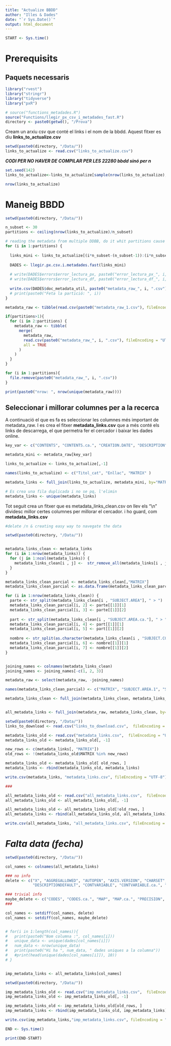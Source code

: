 ```yaml
---
title: "Actualize BBDD"
author: "Illes & Dades"
date: "`r Sys.Date()`"
output: html_document
---
```


```r
START <- Sys.time()
```

# Prerequisits

## Paquets necessaris

```r
library("rvest")
library("stringr")
library("tidyverse")
library("pxR")

# source("functions_metadades.R") 
source("Functions/llegir_px_csv_i_metadades_fast.R")
directory <- paste0(getwd(), "/Prova")
```


Cream un arxiu csv que conté el links i el nom de la bbdd. Aquest fitxer es diu **links_to_actualize.csv**

```r
setwd(paste0(directory, "/Data/"))
links_to_actualize <- read.csv("links_to_actualize.csv")

```

***CODI PER NO HAVER DE COMPILAR PER LES 22280 bbdd sinó per n***

```r
set.seed(142)
links_to_actualize<-links_to_actualize[sample(nrow(links_to_actualize), 30, replace = FALSE),]

nrow(links_to_actualize)
```

# Maneig BBDD

```r
setwd(paste0(directory, "/Data/"))

n_subset <- 30
partitions <- ceiling(nrow(links_to_actualize)/n_subset)

# reading the metadata from multiple DDBB, do it whit partitions cause it's easy to debug
for (i in 1:partitions) {
  
  links_mini <- links_to_actualize[(i*n_subset-(n_subset-1)):(i*n_subset),]
  
  DADES <- llegir.px.csv.i.metadades.fast(links_mini)
  
  # write(DADES$errors$error_lectura_px, paste0("error_lectura_px_", i, ".txt"))
  # write(DADES$errors$error_lectura_df, paste0("error_lectura_df_", i, ".txt"))
  
  write.csv(DADES$doc_metadata_util, paste0("metadata_raw_", i, ".csv"), fileEncoding = "UTF-8")
  # print(paste0("Feta la partició: ", i))
}

metadata_raw <- tibble(read.csv(paste0("metadata_raw_1.csv"), fileEncoding = "UTF-8"))

if(partitions>1){
  for (i in 2:partitions) {
    metadata_raw <- tibble( 
      merge(
        metadata_raw,
        read.csv(paste0("metadata_raw_", i, ".csv"), fileEncoding = "UTF-8"),
        all = TRUE
      )
    )
  }
}

for (i in 1:partitions){
  file.remove(paste0("metadata_raw_", i, ".csv"))
}

print(paste0("nrow: ", nrow(unique(metadata_raw))))

```

## Seleccionar i millorar columnes per a la recerca

A continuació el que es fa es seleccionar les columnes més important de metadata_raw. I es crea el fitxer **metadata_links.csv** que a més conté els links de descarrega, el que permetra fer el cercador i baixar les dades online.

```r
key_var <- c("CONTENTS", "CONTENTS.ca.", "CREATION.DATE", "DESCRIPTION", "DESCRIPTION.ca.", "INFO", "INFO.ca.", "MATRIX", "REFPERIOD", "REFPERIOD.ca.", "SUBJECT.AREA" , "SUBJECT.AREA.ca.", "SUBJECT.CODE", "SURVEY", "SURVEY.ca.", "TITLE", "TITLE.ca.")

metadata_mini <- metadata_raw[key_var]

links_to_actualize <- links_to_actualize[,-1]

names(links_to_actualize) <- c("Titol_cat", "Enllac", "MATRIX" )

metadata_links <- full_join(links_to_actualize, metadata_mini, by="MATRIX")

# Es crea una fila duplicada i no se pq, l'elimin
metadata_links <- unique(metadata_links)
```

Tot seguit crea un fitxer que es metadata_links_clean.csv on llev els "\\n" dividesc millor certes columnes per millorar el cercador. i ho guard, com **metadata_links.csv**

```r
#delate /n & creating easy way to navegate the data

setwd(paste0(directory, "/Data/"))


metadata_links_clean <- metadata_links
for (i in 1:nrow(metadata_links)) {
  for (j in 1:ncol(metadata_links)) {
    metadata_links_clean[i , j] <-  str_remove_all(metadata_links[i , j], '"\n"')
  }
}

metadata_links_clean_parcial <- metadata_links_clean[,"MATRIX"]
metadata_links_clean_parcial <- as.data.frame(metadata_links_clean_parcial)

for (i in 1:nrow(metadata_links_clean)) {
  parte <- str_split(metadata_links_clean[i , "SUBJECT.AREA"], " > ")
  metadata_links_clean_parcial[i, 2] <- parte[[1]][1]
  metadata_links_clean_parcial[i, 3] <- parte[[1]][2]
  
  part <- str_split(metadata_links_clean[i , "SUBJECT.AREA.ca."], " > ")
  metadata_links_clean_parcial[i, 4] <- part[[1]][1]
  metadata_links_clean_parcial[i, 5] <- part[[1]][2]
  
  nombre <- str_split(as.character(metadata_links_clean[i , "SUBJECT.CODE"]), '\\.')
  metadata_links_clean_parcial[i, 6] <- nombre[[1]][1]
  metadata_links_clean_parcial[i, 7] <- nombre[[1]][2]
}


joining_names <- colnames(metadata_links_clean)
joining_names <- joining_names[-c(1, 2, 3)]

metadata_raw <- select(metadata_raw, -joining_names)

names(metadata_links_clean_parcial) <- c("MATRIX", "SUBJECT.AREA.1", "SUBJECT.AREA.2", "SUBJECT.AREA.ca.1", "SUBJECT.AREA.ca.2", "SUBJECT.CODE.1", "SUBJECT.CODE.2")

metadata_links_clean <- full_join(metadata_links_clean, metadata_links_clean_parcial, by="MATRIX")


all_metadata_links <- full_join(metadata_raw, metadata_links_clean, by="MATRIX")

```


```r

setwd(paste0(directory, "/Data/"))
links_to_download <- read.csv("links_to_download.csv",  fileEncoding = "UTF-8")

metadata_links_old <- read.csv("metadata_links.csv",  fileEncoding = "UTF-8")
metadata_links_old <- metadata_links_old[, -1]

new_rows <- c(metadata_links[, "MATRIX"])
old_rows <- !(metadata_links_old$MATRIX %in% new_rows)

metadata_links_old <- metadata_links_old[ old_rows, ]
metadata_links <- rbind(metadata_links_old, metadata_links)

write.csv(metadata_links, "metadata_links.csv", fileEncoding = "UTF-8")

###

all_metadata_links_old <- read.csv("all_metadata_links.csv",  fileEncoding = "UTF-8")
all_metadata_links_old <- all_metadata_links_old[, -1]

all_metadata_links_old <- all_metadata_links_old[!old_rows, ]
all_metadata_links <- rbind(all_metadata_links_old, all_metadata_links)

write.csv(all_metadata_links, "all_metadata_links.csv", fileEncoding = "UTF-8")
```

# *Falta data (fecha)*

```r
setwd(paste0(directory, "/Data/"))

col_names <- colnames(all_metadata_links)

### no info
delete <- c("X", "AGGREGALLOWED", "AUTOPEN", "AXIS.VERSION", "CHARSET", "COPYRIGHT",
            "DESCRIPTIONDEFAULT", "CONTVARIABLE", "CONTVARIABLE.ca.", "LANGUAGE", "LANGUAGES")

### trivial info
maybe_delete <- c("CODES", "CODES.ca.", "MAP", "MAP.ca.", "PRECISION", "PRECISION.ca.", "CONTACT", "CONTACT.ca.")
###

col_names <- setdiff(col_names, delete)
col_names <- setdiff(col_names, maybe_delete)


# for(i in 1:length(col_names)){
#   print(paste0("Nom columna :", col_names[i]))
#   unique_data <- unique(dades[col_names[i]])
#   num_data <- nrow(unique_data)
#   print(paste0("Hi ha ", num_data, " dades uniques a la columna"))
#   #print(head(unique(dades[col_names[i]]), 10))
# }


imp_metadata_links <- all_metadata_links[col_names]
```

```r
setwd(paste0(directory, "/Data/"))

imp_metadata_links_old <- read.csv("imp_metadata_links.csv",  fileEncoding = "UTF-8")
imp_metadata_links_old <- imp_metadata_links_old[, -1]

imp_metadata_links_old <- imp_metadata_links_old[old_rows, ]
imp_metadata_links <- rbind(imp_metadata_links_old, imp_metadata_links)

write.csv(imp_metadata_links,"imp_metadata_links.csv", fileEncoding = "UTF-8")
```


```r
END <- Sys.time()
```

```r
print(END-START)
```
